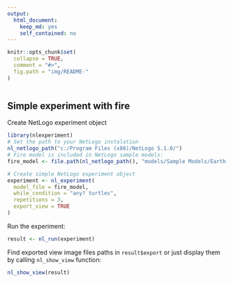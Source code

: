 ```yaml
---
output: 
  html_document: 
    keep_md: yes
    self_contained: no
---
```


```r
knitr::opts_chunk$set(
  collapse = TRUE,
  comment = "#>",
  fig.path = "img/README-"
)
```


```r
```


## Simple experiment with fire
Create NetLogo experiment object
```r
library(nlexperiment)
# Set the path to your NetLogo instalation
nl_netlogo_path("c:/Program Files (x86)/NetLogo 5.1.0/") 
# Fire model is included in NetLogo sample models:
fire_model <- file.path(nl_netlogo_path(), "models/Sample Models/Earth Science/Fire.nlogo")

# Create simple NetLogo experiment object
experiment <- nl_experiment(
  model_file = fire_model, 
  while_condition = "any? turtles",
  repetitions = 3,
  export_view = TRUE
)
```

Run the experiment:
```r
result <- nl_run(experiment)
```

Find exported view image files paths in `result$export` or just display them by calling `nl_show_view` function:
```r
nl_show_view(result)
```

